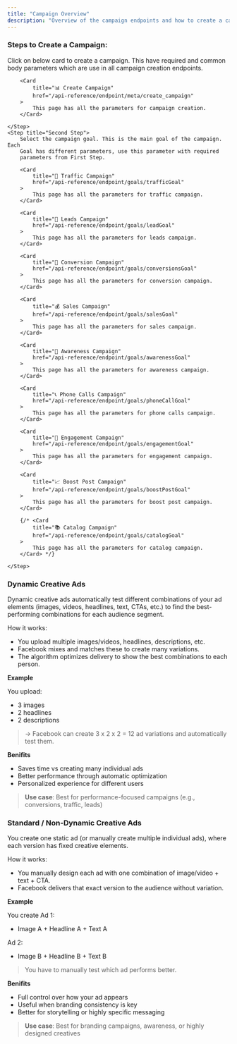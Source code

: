 ```yaml
---
title: "Campaign Overview"
description: "Overview of the campaign endpoints and how to create a campaign."
---
```


### Steps to Create a Campaign:

<Steps>
	<Step title="First Step">
		Click on below card to create a campaign. This have required and common
		body parameters which are use in all campaign creation endpoints.

        <Card
            title="📊 Create Campaign"
            href="/api-reference/endpoint/meta/create_campaign"
        >
            This page has all the parameters for campaign creation.
        </Card>

    </Step>
    <Step title="Second Step">
    	Select the campaign goal. This is the main goal of the campaign. Each
    	Goal has different parameters, use this parameter with required
    	parameters from First Step.

        <Card
            title="🚗 Traffic Campaign"
            href="/api-reference/endpoint/goals/trafficGoal"
        >
            This page has all the parameters for traffic campaign.
        </Card>

        <Card
            title="📝 Leads Campaign"
            href="/api-reference/endpoint/goals/leadGoal"
        >
            This page has all the parameters for leads campaign.
        </Card>

        <Card
            title="🔄 Conversion Campaign"
            href="/api-reference/endpoint/goals/conversionsGoal"
        >
            This page has all the parameters for conversion campaign.
        </Card>

        <Card
            title="💰 Sales Campaign"
            href="/api-reference/endpoint/goals/salesGoal"
        >
            This page has all the parameters for sales campaign.
        </Card>

        <Card
            title="📢 Awareness Campaign"
            href="/api-reference/endpoint/goals/awarenessGoal"
        >
            This page has all the parameters for awareness campaign.
        </Card>

        <Card
            title="📞 Phone Calls Campaign"
            href="/api-reference/endpoint/goals/phoneCallGoal"
        >
            This page has all the parameters for phone calls campaign.
        </Card>

        <Card
            title="💬 Engagement Campaign"
            href="/api-reference/endpoint/goals/engagementGoal"
        >
            This page has all the parameters for engagement campaign.
        </Card>

        <Card
            title="📈 Boost Post Campaign"
            href="/api-reference/endpoint/goals/boostPostGoal"
        >
            This page has all the parameters for boost post campaign.
        </Card>

        {/* <Card
            title="📚 Catalog Campaign"
            href="/api-reference/endpoint/goals/catalogGoal"
        >
            This page has all the parameters for catalog campaign.
        </Card> */}

    </Step>

</Steps>

### Dynamic Creative Ads

Dynamic creative ads automatically test different combinations of your ad elements (images, videos, headlines, text, CTAs, etc.) to find the best-performing combinations for each audience segment.

How it works:

-   You upload multiple images/videos, headlines, descriptions, etc.
-   Facebook mixes and matches these to create many variations.
-   The algorithm optimizes delivery to show the best combinations to each person.

**Example**

You upload:

-   3 images
-   2 headlines
-   2 descriptions

> → Facebook can create 3 x 2 x 2 = 12 ad variations and automatically test them.

**Benifits**

-   Saves time vs creating many individual ads
-   Better performance through automatic optimization
-   Personalized experience for different users

> **Use case**: Best for performance-focused campaigns (e.g., conversions, traffic, leads)

### Standard / Non-Dynamic Creative Ads

You create one static ad (or manually create multiple individual ads), where each version has fixed creative elements.

How it works:

-   You manually design each ad with one combination of image/video + text + CTA.
-   Facebook delivers that exact version to the audience without variation.

**Example**

You create Ad 1:

-   Image A + Headline A + Text A

Ad 2:

-   Image B + Headline B + Text B

> You have to manually test which ad performs better.

**Benifits**

-   Full control over how your ad appears
-   Useful when branding consistency is key
-   Better for storytelling or highly specific messaging

> **Use case**: Best for branding campaigns, awareness, or highly designed creatives
